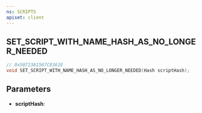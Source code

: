 ```yaml
---
ns: SCRIPTS
apiset: client
---
```

## SET_SCRIPT_WITH_NAME_HASH_AS_NO_LONGER_NEEDED

```c
// 0x50723A1567C8361E
void SET_SCRIPT_WITH_NAME_HASH_AS_NO_LONGER_NEEDED(Hash scriptHash);
```


## Parameters
* **scriptHash**: